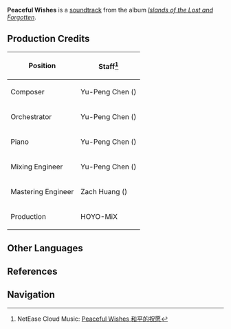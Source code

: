 {{Soundtrack Infobox
|title          =
|image          = Islands of the Lost and Forgotten.png
|album          = Islands of the Lost and Forgotten
|disc           = 1
|number         = 03
|featured       =
|featured2      =
|featured3      =
|featured_disc  =
|featured_disc2 =
|featured_disc3 =
|youtube_id     = Py7Mo0pf4w4
|youtube_time   = 1
|spotify_id     = 7CU2Tuei5MiKDBVcFupdQu
|played_in      = Watatsumi Island
|during         = [[Watatsumi Island]]
|domain         =
|previous       = Illuminated Coral Palace
|next           = A Tranquil Town
}}
'''Peaceful Wishes''' is a [[soundtrack]] from the album ''[[Islands of the Lost and Forgotten]]''.

==Production Credits==
{| class="wikitable" style="text-align:left; height:0.5em"
! Position
! Staff<ref>NetEase Cloud Music: [https://music.163.com/#/song?id=1937114188 Peaceful Wishes 和平的祝愿]</ref>
|-
! Composer
| Yu-Peng Chen ({{Lang|zh=陈致逸|mini=1}})
|-
! Orchestrator
| Yu-Peng Chen ({{Lang|zh=陈致逸|mini=1}})
|-
! Piano
| Yu-Peng Chen ({{Lang|zh=陈致逸|mini=1}})
|-
! Mixing Engineer
| Yu-Peng Chen ({{Lang|zh=陈致逸|mini=1}})
|-
! Mastering Engineer
| Zach Huang ({{Lang|zh=黄巍|mini=1}})
|-
! Production
| HOYO-MiX
|}
<!--
==Videos==
<gallery hideaddbutton="true" captionalign="center">
</gallery>

==Trivia==
-->
==Other Languages==
{{Other Languages
|default_hidden = 1
|en      = Peaceful Wishes
|zhs     = 和平的祝愿
|zhs_rm  = Hépíng de Zhùyuàn
|ja      = 平和の祝福
|ja_rm   = Heiwa no Shukufuku
}}

==References==
{{Reflist}}

==Navigation==
{{Soundtrack Navbox|Islands of the Lost and Forgotten}}